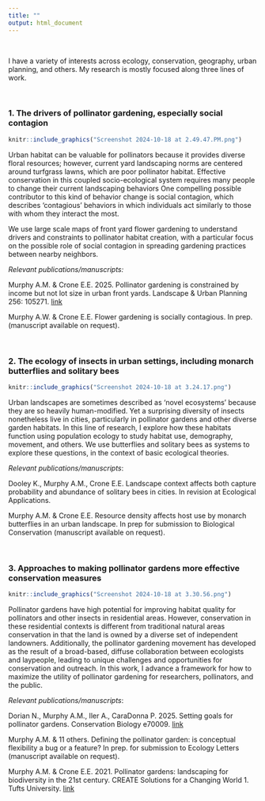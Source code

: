 ```yaml
---
title: ""
output: html_document
---
```


\

I have a variety of interests across ecology, conservation, geography, urban planning, and others. My research is mostly focused along three lines of work.

\

### 1. The drivers of pollinator gardening, especially social contagion

```r
knitr::include_graphics("Screenshot 2024-10-18 at 2.49.47.PM.png")
```


Urban habitat can be valuable for pollinators because it provides diverse floral resources; however, current yard landscaping norms are centered around turfgrass lawns, which are poor pollinator habitat. Effective conservation in this coupled socio-ecological system requires many people to change their current landscaping behaviors One compelling possible contributor to this kind of behavior change is social contagion, which describes 'contagious' behaviors in which individuals act similarly to those with whom they interact the most.

We use large scale maps of front yard flower gardening to understand drivers and constraints to pollinator habitat creation, with a particular focus on the possible role of social contagion in spreading gardening practices between nearby neighbors.

*Relevant publications/manuscripts:*

Murphy A.M. & Crone E.E. 2025. Pollinator gardening is constrained by income but not lot size in urban front yards. Landscape & Urban Planning 256: 105271. [link](https://doi.org/10.1016/j.landurbplan.2024.105271)

Murphy A.W. & Crone E.E. Flower gardening is socially contagious. In prep. (manuscript available on request).

\

### 2. The ecology of insects in urban settings, including monarch butterflies and solitary bees


```r
knitr::include_graphics("Screenshot 2024-10-18 at 3.24.17.png")
```


Urban landscapes are sometimes described as 'novel ecosystems' because they are so heavily human-modified. Yet a surprising diversity of insects nonetheless live in cities, particularly in pollinator gardens and other diverse garden habitats. In this line of research, I explore how these habitats function using population ecology to study habitat use, demography, movement, and others. We use butterflies and solitary bees as systems to explore these questions, in the context of basic ecological theories.

*Relevant publications/manuscripts*:

Dooley K., Murphy A.M., Crone E.E. Landscape context affects both capture probability and abundance of solitary bees in cities. In revision at Ecological Applications.

Murphy A.M. & Crone E.E. Resource density affects host use by monarch butterflies in an urban landscape. In prep for submission to Biological Conservation (manuscript available on request).

\

### 3. Approaches to making pollinator gardens more effective conservation measures

```r
knitr::include_graphics("Screenshot 2024-10-18 at 3.30.56.png")
```


Pollinator gardens have high potential for improving habitat quality for pollinators and other insects in residential areas. However, conservation in these residential contexts is different from traditional natural areas conservation in that the land is owned by a diverse set of independent landowners. Additionally, the pollinator gardening movement has developed as the result of a broad-based, diffuse collaboration between ecologists and laypeople, leading to unique challenges and opportunities for conservation and outreach. In this work, I advance a framework for how to maximize the utility of pollinator gardening for researchers, pollinators, and the public.

*Relevant publications/manuscripts*:

Dorian N., Murphy A.M., Iler A., CaraDonna P. 2025. Setting goals for pollinator gardens. Conservation Biology e70009. [link](https://conbio.onlinelibrary.wiley.com/doi/full/10.1111/cobi.70009)

Murphy A.M. & 11 others. Defining the pollinator garden: is conceptual flexibility a bug or a feature? In prep. for submission to Ecology Letters (manuscript available on request).

Murphy A.M. & Crone E.E. 2021. Pollinator gardens: landscaping for biodiversity in the 21st century. CREATE Solutions for a Changing World 1. Tufts University. [link](https://massbutterflies.org/downloads/CREATE_Pollinators_Murphy_Crone.pdf)

